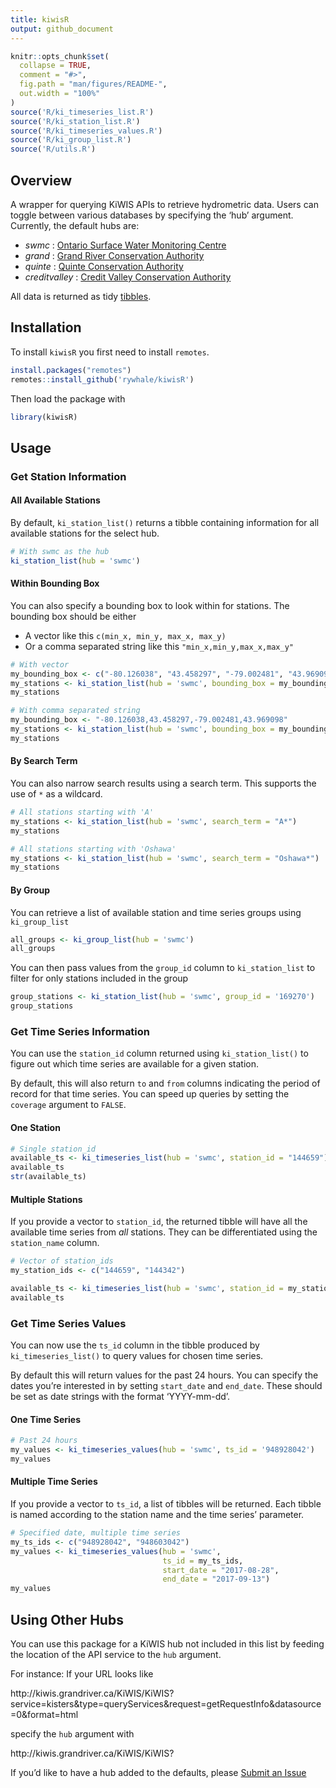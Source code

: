 ```yaml
---
title: kiwisR
output: github_document
---
```


<!-- README.md is generated from README.Rmd. Please edit that file -->

```r
knitr::opts_chunk$set(
  collapse = TRUE,
  comment = "#>",
  fig.path = "man/figures/README-",
  out.width = "100%"
)
source('R/ki_timeseries_list.R')
source('R/ki_station_list.R')
source('R/ki_timeseries_values.R')
source('R/ki_group_list.R')
source('R/utils.R')
```

## Overview
A wrapper for querying KiWIS APIs to retrieve hydrometric data. Users can toggle between various databases by specifying the 'hub' argument. Currently, the default hubs are:

* _swmc_ : [Ontario Surface Water Monitoring Centre](https://www.ontario.ca/page/surface-water-monitoring)
* _grand_ : [Grand River Conservation Authority](https://www.grandriver.ca/en/index.aspx)
* _quinte_ : [Quinte Conservation Authority](http://quinteconservation.ca/site/)
* _creditvalley_ : [Credit Valley Conservation Authority](https://cvc.ca/)

All data is returned as tidy [tibbles](https://cran.r-project.org/web/packages/tibble/vignettes/tibble.html). 

## Installation
To install ```kiwisR``` you first need to install ```remotes```. 

```r
install.packages("remotes")
remotes::install_github('rywhale/kiwisR')
```

Then load the package with

```r
library(kiwisR)
```

## Usage

### Get Station Information

#### All Available Stations

By default, ```ki_station_list()``` returns a tibble containing information for all available stations for the select hub. 

```r
# With swmc as the hub
ki_station_list(hub = 'swmc')

```

#### Within Bounding Box

You can also specify a bounding box to look within for stations. The bounding box should be either

* A vector like this ```c(min_x, min_y, max_x, max_y)```
* Or a comma separated string like this ```"min_x,min_y,max_x,max_y"```

```r
# With vector
my_bounding_box <- c("-80.126038", "43.458297", "-79.002481", "43.969098")
my_stations <- ki_station_list(hub = 'swmc', bounding_box = my_bounding_box)
my_stations

# With comma separated string
my_bounding_box <- "-80.126038,43.458297,-79.002481,43.969098"
my_stations <- ki_station_list(hub = 'swmc', bounding_box = my_bounding_box)
my_stations

```

#### By Search Term
You can also narrow search results using a search term. This supports the use of ```*``` as a wildcard.

```r
# All stations starting with 'A'
my_stations <- ki_station_list(hub = 'swmc', search_term = "A*")
my_stations

# All stations starting with 'Oshawa'
my_stations <- ki_station_list(hub = 'swmc', search_term = "Oshawa*")
my_stations
```

#### By Group
You can retrieve a list of available station and time series groups using ```ki_group_list```

```r
all_groups <- ki_group_list(hub = 'swmc')
all_groups
```

You can then pass values from the ```group_id``` column to ```ki_station_list``` to filter for only stations
included in the group

```r
group_stations <- ki_station_list(hub = 'swmc', group_id = '169270')
group_stations
```

### Get Time Series Information

You can use the ```station_id``` column returned using ```ki_station_list()``` to figure out
which time series are available for a given station. 

By default, this will also return ```to``` and ```from``` columns 
indicating the period of record for that time series. You can speed
up queries by setting the ```coverage``` argument to `FALSE`. 


#### One Station

```r
# Single station_id
available_ts <- ki_timeseries_list(hub = 'swmc', station_id = "144659")
available_ts
str(available_ts)

```

#### Multiple Stations
If you provide a vector to ```station_id```, the returned tibble will have all the
available time series from _all_ stations. They can be differentiated using the 
```station_name``` column.

```r
# Vector of station_ids
my_station_ids <- c("144659", "144342")

available_ts <- ki_timeseries_list(hub = 'swmc', station_id = my_station_ids)
available_ts
```

### Get Time Series Values

You can now use the ```ts_id``` column in the tibble produced by ```ki_timeseries_list()``` to query values for
chosen time series. 

By default this will return values for the past 24 hours. You can specify the dates you're interested in
by setting ```start_date``` and ```end_date```. These should be set as date strings with the format 'YYYY-mm-dd'. 

#### One Time Series

```r
# Past 24 hours
my_values <- ki_timeseries_values(hub = 'swmc', ts_id = '948928042')
my_values
```

#### Multiple Time Series
If you provide a vector to ```ts_id```, a list of tibbles will be returned. Each tibble
is named according to the station name and the time series' parameter. 

```r
# Specified date, multiple time series
my_ts_ids <- c("948928042", "948603042")
my_values <- ki_timeseries_values(hub = 'swmc', 
                                  ts_id = my_ts_ids,
                                  start_date = "2017-08-28",
                                  end_date = "2017-09-13")
my_values
```

## Using Other Hubs
You can use this package for a KiWIS hub not included in this list by feeding the location of the API service to the ```hub``` argument.

For instance:
If your URL looks like 

http://kiwis.grandriver.ca/KiWIS/KiWIS?service=kisters&type=queryServices&request=getRequestInfo&datasource=0&format=html

specify the ```hub``` argument with

http://kiwis.grandriver.ca/KiWIS/KiWIS?

If you'd like to have a hub added to the defaults, please [Submit an Issue](https://github.com/rywhale/kiwisR/issues)
